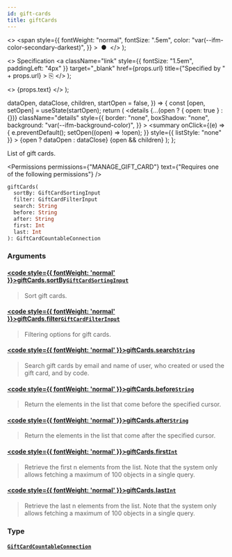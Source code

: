 ```yaml
---
id: gift-cards
title: giftCards
---
```


  <>
    <span
      style={{
        fontWeight: "normal",
        fontSize: ".5em",
        color: "var(--ifm-color-secondary-darkest)",
      }}
    >
      &nbsp;●&nbsp;
    </span>
  </>
);

  <>
    Specification
    <a
      className="link"
      style={{ fontSize: "1.5em", paddingLeft: "4px" }}
      target="\_blank"
      href={props.url}
      title={"Specified by " + props.url}
    >
      ⎘
    </a>
  </>
);

  <>
    <span className={props.class}>{props.text}</span>
  </>
);


  dataOpen,
  dataClose,
  children,
  startOpen = false,
}) => {
  const [open, setOpen] = useState(startOpen);
  return (
    <details
      {...(open ? { open: true } : {})}
      className="details"
      style={{
        border: "none",
        boxShadow: "none",
        background: "var(--ifm-background-color)",
      }}
    >
      <summary
        onClick={(e) => {
          e.preventDefault();
          setOpen((open) => !open);
        }}
        style={{ listStyle: "none" }}
      >
        {open ? dataOpen : dataClose}
      </summary>
      {open && children}
    </details>
  );
};

List of gift cards.

<Permissions
  permissions={"MANAGE_GIFT_CARD"}
  text={"Requires one of the following permissions"}
/>

```graphql
giftCards(
  sortBy: GiftCardSortingInput
  filter: GiftCardFilterInput
  search: String
  before: String
  after: String
  first: Int
  last: Int
): GiftCardCountableConnection
```

### Arguments

#### [<code style={{ fontWeight: 'normal' }}>giftCards.<b>sortBy</b></code>](#)<Bullet />[`GiftCardSortingInput`](../../../api-reference/gift-cards/inputs/gift-card-sorting-input) <Badge class="badge badge--secondary" text="input"/> <Badge class="badge badge--secondary" text="gift-cards"/>

> Sort gift cards.
>
> <Badge text="Added in Saleor 3.1" class="secondary margin-bottom--sm" />

#### [<code style={{ fontWeight: 'normal' }}>giftCards.<b>filter</b></code>](#)<Bullet />[`GiftCardFilterInput`](../../../api-reference/gift-cards/inputs/gift-card-filter-input) <Badge class="badge badge--secondary" text="input"/> <Badge class="badge badge--secondary" text="gift-cards"/>

> Filtering options for gift cards.
>
> <Badge text="Added in Saleor 3.1" class="secondary margin-bottom--sm" />

#### [<code style={{ fontWeight: 'normal' }}>giftCards.<b>search</b></code>](#)<Bullet />[`String`](../../../api-reference/miscellaneous/scalars/string) <Badge class="badge badge--secondary" text="scalar"/> <Badge class="badge badge--secondary" text="miscellaneous"/>

> Search gift cards by email and name of user, who created or used the gift card, and by code.
>
> <Badge text="Added in Saleor 3.15" class="secondary margin-bottom--sm" />
>
> <FeaturePreview />

#### [<code style={{ fontWeight: 'normal' }}>giftCards.<b>before</b></code>](#)<Bullet />[`String`](../../../api-reference/miscellaneous/scalars/string) <Badge class="badge badge--secondary" text="scalar"/> <Badge class="badge badge--secondary" text="miscellaneous"/>

> Return the elements in the list that come before the specified cursor.

#### [<code style={{ fontWeight: 'normal' }}>giftCards.<b>after</b></code>](#)<Bullet />[`String`](../../../api-reference/miscellaneous/scalars/string) <Badge class="badge badge--secondary" text="scalar"/> <Badge class="badge badge--secondary" text="miscellaneous"/>

> Return the elements in the list that come after the specified cursor.

#### [<code style={{ fontWeight: 'normal' }}>giftCards.<b>first</b></code>](#)<Bullet />[`Int`](../../../api-reference/miscellaneous/scalars/int) <Badge class="badge badge--secondary" text="scalar"/> <Badge class="badge badge--secondary" text="miscellaneous"/>

> Retrieve the first n elements from the list. Note that the system only allows fetching a maximum of 100 objects in a single query.

#### [<code style={{ fontWeight: 'normal' }}>giftCards.<b>last</b></code>](#)<Bullet />[`Int`](../../../api-reference/miscellaneous/scalars/int) <Badge class="badge badge--secondary" text="scalar"/> <Badge class="badge badge--secondary" text="miscellaneous"/>

> Retrieve the last n elements from the list. Note that the system only allows fetching a maximum of 100 objects in a single query.

### Type

#### [`GiftCardCountableConnection`](../../../api-reference/gift-cards/objects/gift-card-countable-connection) <Badge class="badge badge--secondary" text="object"/> <Badge class="badge badge--secondary" text="gift-cards"/>

>


